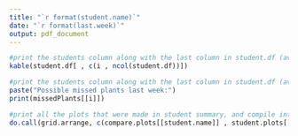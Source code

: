 ```yaml
---
title: "`r format(student.name)`"
date: "`r format(last.week)`"
output: pdf_document
---
```



```r
#print the students column along with the last column in student.df (average)
kable(student.df[ , c(i , ncol(student.df))])
```

```r
#print the students column along with the last column in student.df (average)
paste("Possible missed plants last week:")
print(missedPlants[[i]])
```


```r
#print all the plots that were made in student summary, and compile into a single grid of plots
do.call(grid.arrange, c(compare.plots[[student.name]] , student.plots[[student.name]]))

```


